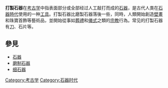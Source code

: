 {{unreferenced|time=2014-07-20T12:48:57+00:00}}
'''打製石器'''在[[考古学|考古学]]中指表面部分或全部经过人工敲打而成的[[石器|石器]]，是古代人类在[[石器時代|石器時代]]使用的一种[[工具|工具]]。打製石器比磨製石器落後一些，同時，人類開始創造[[壁畫|壁畫]]和珠寶首飾等藝術品，並開始從事如[[葬禮|葬禮]]和[[儀式|儀式]]之類的[[宗教|宗教]]行為。常见的打製石器有[[刀|刀]]、石片等。

== 參見 ==
*[[石器|石器]]
*[[磨制石器|磨制石器]]
*[[细石器|细石器]]
{{Archaeology-stub}}

[[Category:考古学|Category:考古学]]
[[Category:石器时代|Category:石器时代]]